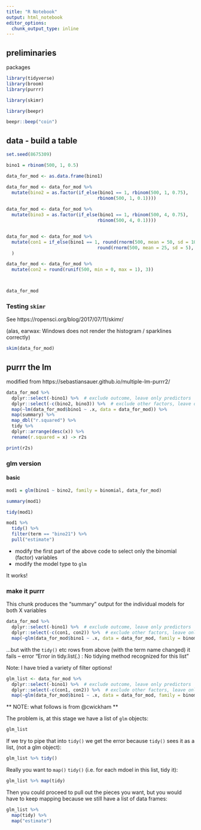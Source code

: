 ```yaml
---
title: "R Notebook"
output: html_notebook
editor_options: 
  chunk_output_type: inline
---
```


## preliminaries

packages

```r

library(tidyverse)
library(broom)
library(purrr)

library(skimr)

library(beepr)

beepr::beep("coin")


```


## data - build a table

```r

set.seed(8675309)

bino1 = rbinom(500, 1, 0.5)

data_for_mod <- as.data.frame(bino1)

data_for_mod <- data_for_mod %>%
  mutate(bino2 = as.factor(if_else(bino1 == 1, rbinom(500, 1, 0.75),
                                  rbinom(500, 1, 0.1))))
           
data_for_mod <- data_for_mod %>%
  mutate(bino3 = as.factor(if_else(bino1 == 1, rbinom(500, 4, 0.75),
                                  rbinom(500, 4, 0.1))))


data_for_mod <- data_for_mod %>%
  mutate(con1 = if_else(bino1 == 1, round(rnorm(500, mean = 50, sd = 10), 3),
                                  round(rnorm(500, mean = 25, sd = 5), 3))
  )

data_for_mod <- data_for_mod %>%
  mutate(con2 = round(runif(500, min = 0, max = 1), 3))



data_for_mod

```


### Testing `skimr`

See https://ropensci.org/blog/2017/07/11/skimr/ 

(alas, earwax: Windows does not render the histogram / sparklines correctly)

```r

skim(data_for_mod)

```


## purrr the lm

modified from https://sebastiansauer.github.io/multiple-lm-purrr2/


```r

data_for_mod %>% 
  dplyr::select(-bino1) %>%  # exclude outcome, leave only predictors 
  dplyr::select(-c(bino2, bino3)) %>%  # exclude other factors, leave only continuous (double) variables 
  map(~lm(data_for_mod$bino1 ~ .x, data = data_for_mod)) %>% 
  map(summary) %>% 
  map_dbl("r.squared") %>% 
  tidy %>% 
  dplyr::arrange(desc(x)) %>% 
  rename(r.squared = x) -> r2s

print(r2s)

```




### glm version

#### basic

```r

mod1 = glm(bino1 ~ bino2, family = binomial, data_for_mod)

summary(mod1)

tidy(mod1)

mod1 %>%
  tidy() %>%
  filter(term == "bino21") %>%
  pull("estimate")


```



* modify the first part of the above code to select only the binomial (factor) variables
* modify the model type to `glm`

It works!



### make it purrr

This chunk produces the "summary" output for the individual models for both X variables

```r

data_for_mod %>% 
  dplyr::select(-bino1) %>%  # exclude outcome, leave only predictors 
  dplyr::select(-c(con1, con2)) %>%  # exclude other factors, leave only continuous (double) variables 
  map(~glm(data_for_mod$bino1 ~ .x, data = data_for_mod, family = binomial))

```



...but with the `tidy()` etc rows from above (with the term name changed) it fails
 -- error "Error in tidy.list(.) : No tidying method recognized for this list"

Note: I have tried a variety of filter options!

```r
glm_list <- data_for_mod %>% 
  dplyr::select(-bino1) %>%  # exclude outcome, leave only predictors 
  dplyr::select(-c(con1, con2)) %>%  # exclude other factors, leave only continuous (double) variables 
  map(~glm(data_for_mod$bino1 ~ .x, data = data_for_mod, family = binomial))
```

** NOTE: what follows is from @cwickham **

The problem is, at this stage we have a list of `glm` objects:
```r
glm_list
```

If we try to pipe that into `tidy()` we get the error because `tidy()` sees it as a list, (not a glm object):
```r
glm_list %>% tidy()
```

Really you want to `map()` `tidy()` (i.e. for each mdoel in this list, tidy it):
```r
glm_list %>% map(tidy)
```

Then you could proceed to pull out the pieces you want, but you would have to keep mapping because we still have a list of data frames:
```r
glm_list %>% 
  map(tidy) %>%
  map("estimate")
```
